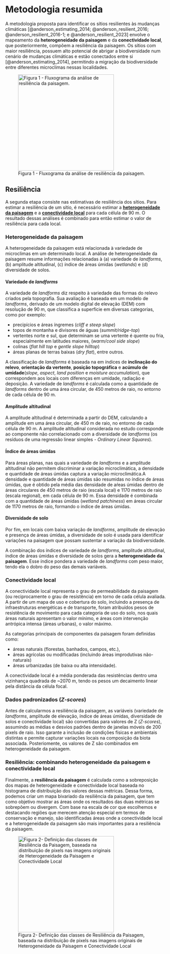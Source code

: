 # Metodologia resumida

A metodologia proposta para identificar os sítios resilientes às mudanças climáticas [@anderson_estimating_2014; @anderson_resilient_2016; @anderson_resilient_2016-1; e @anderson_resilient_2023] envolve o mapeamento da **heterogeneidade da paisagem** e da **conectividade local**, que posteriormente, compõem a resiliência da paisagem. Os sítios com maior resiliência, possuem alto potencial de abrigar a biodiversidade num cenário de mudanças climáticas e estão conectados entre si [@anderson_estimating_2014], permitindo a migração da biodiversidade entre diferentes microclimas nessas localidades.

![Figura 1 - Fluxograma da análise de resiliência da paisagem.](figs/Diagrama_metodologia.png){width="300" fig-align="center"}

<!--
## Regiões eco-geológicas {#regiões-eco-geológicas}

As regiões eco-geológicas são agrupamentos dos domínios geológicos e ecoregiões, que descrevem as variações geológicas e geomorfológicas promotoras da formação das paisagens, das redes de drenagem, da pedologia e que atuam como base de sustentação da biodiversidade que evoluiu nessas regiões, representadas pelas ecoregiões.
O mapeamento das áreas resilientes às mudanças climáticas dentro das regiões eco-geológicas permite a identificação de locais que suportarão a biodiversidade pelos parâmetros locais, sem o enviesamento para regiões com mais variação de elevação e formas de relevo.

Os domínios geológicos são grupos de litoestratigrafia semelhantes em relação ao posicionamento tectônico, nível crustal, classe de rocha, expressão geomorfológica, entre outros \[...\].
Os domínios geológicos agrupam unidades geológicas, que são agrupamentos de rochas.
Portanto, os diferentes domínios geológicos descrevem variações no tipo de rocha, potencial de sofrer intemperismo e idade geológica.
<!-- Zonas altitudinais não foram utilizadas, pois a variabilidade proveniente das mesmas já é considerada nas ecoregiões. -->

<!--
As ecoregiões são regionalizações biogeográficas abaixo hierarquicamente dos domínios biogeográficos e biomas, representando agrupamentos espaciais da biodiversidade, numa escala regional, sustentando seus processos ecológicos principais \[Olson et al .
2001; Dinerstein et al 2017 (veja material suplementar)\].
A integração dos domínios geológicos e ecoregiões foram realizadas pela transformação dos polígonos dos domínios geológicos e ecoregiões em *rasters*, que são posteriormente combinados como a seguinte equação: $$Regiões\ eco-geológicas = {(Ecoregiões)+(100\times Domínio \ Geológico)}$$ Desta forma, os valores do raster final estão no formato **GGEE**, onde as duas primeiras unidades (**GG**) representam os domínios geológicos e as duas últimas unidades (**EE**) as ecoregiões.

-->

<!--No estudo desenvolvido nos EUA o mapeamento foi feito por ecoregiões, uma vez que esses locais apresentam condições ambientais similares, especialmente relacionado a _landforms_, geologia e solos, e que compartilham conjuntos de comunidades naturais e espécies. Esse produto foi chamado de _geophysical settings_, levando em conta a geologia ou solo com zonas altitudinais. Entretanto, neste trabalho chamamos o mesmo produto de regiões eco-geológicas, visto que a geofísica investiga características não utilizadas no trabalho (elétricas, térmicas, magnéticas, gravitacionais e sísmicas).-->

<!-- Será que isso aqui fica em metodologia? A parte de nomenclatura a gente menciona? -->

<!-- As configurações geofísicas são definidas como a combinação de uma zona altitudinal e da classe geológica (rocha ou substrato superficial).-->

<!-- Como não usamos zona altitudinal, talvez seja interessante deixar fora. -->

<!-- As zonas altitudinais e as classes geológicas foram desenvolvidas para corresponder com mudanças perceptíveis em comunidades e espécies.  -->

## Resiliência

A segunda etapa consiste nas estimativas de resiliência dos sítios. Para estimar a resiliência de um sítio, é necessário estimar a [**heterogeneidade da paisagem**](#diversidade-da-paisagem) e a [**conectividade local**](#conectividade-local) para cada célula de 90 m. O resultado dessas análises é combinado para então estimar o valor de resiliência para cada local.

### Heterogeneidade da paisagem {#diversidade-da-paisagem}

A heterogeneidade da paisagem está relacionada à variedade de microclimas em um determinado local. A análise de heterogeneidade da paisagem resume informações relacionadas à (a) variedade de *landforms*, (b) amplitude altitudinal, (c) índice de áreas úmidas (*wetlands*) e (d) diversidade de solos.

#### Variedade de *landforms*

A variedade de *landforms* diz respeito à variedade das formas do relevo criados pela topografia. Sua avaliação é baseada em um modelo de *landforms*, derivado de um modelo digital de elevação (DEM) com resolução de 90 m, que classifica a superfície em diversas categorias, como por exemplo:

-   precipícios e áreas íngremes (*cliff e steep slope*)
-   topos de montanha e divisores de águas (*summit/ridge-top*)
-   vertentes norte e sul, que determinam se uma vertente é quente ou fria, especialmente em latitudes maiores, (*warm/cool side slope*)
-   colinas (*flat hill top* e *gentle slope hilltop*)
-   áreas planas de terras baixas (*dry flat*), entre outros.

A classificação de *landforms* é baseada na em índices de **inclinação do relevo**, **orientação da vertente**, **posição topográfica** e **acúmulo de umidade**(*slope*, *aspect*, *land position* e *moisture accumulation*), que correspondem aos locais com diferenças em umidade, radiação e deposição. A variedade de *landforms* é calculada como a quantidade de *landforms* dentro de uma área circular, de 450 metros de raio, no entorno de cada célula de 90 m.

#### Amplitude altitudinal

A amplitude altitudinal é determinada a partir do DEM, calculando a amplitude em uma área circular, de 450 m de raio, no entorno de cada célula de 90 m. A amplitude altitudinal considerada no estudo corresponde ao componente não correlacionado com a diversidade de *landforms* (os resíduos de uma regressão linear simples - *Ordinary Linear Squares*).

#### Índice de áreas úmidas

Para áreas planas, nas quais a variedade de *landforms* e a amplitude altitudinal não permitem discriminar a variação microclimática, a densidade e quantidade de áreas úmidas captura a variação microclimática.A densidade e quantidade de áreas úmidas são resumidas no índice de áreas úmidas, que é obtido pela média das densidade de aŕeas úmidas dentro de áreas circulares de 450 metros de raio (escala local) e 1170 metros de raio (escala regional), em cada célula de 90 m. Essa densidade é combinada com a quantidade de áreas úmidas (*wetland patchiness*) em áreas circular de 1170 metros de raio, formando o índice de áreas úmidas.

#### Diversidade de solo

Por fim, em locais com baixa variação de *landforms*, amplitude de elevação e presença de áreas úmidas, a diversidade de solo é usada para identificar variações na paisagem que possam sustentar a variação da biodiversidade.

A combinação dos índices de variedade de *landforms*, amplitude altitudinal, índice de áreas úmidas e diversidade de solos gera a **heterogeneidade da paisagem**. Esse índice pondera a variedade de *landforms* com peso maior, tendo ela o dobro do peso das demais variáveis. <!--
 ${diversidade\_da\_paisagem} = 2\times{variedade\_de\_landforms} + \\
{amplitude\_altitudinal} + \\
{wetland\_density} + \\
{soil\_diversity}.$ 
-->

### Conectividade local {#conectividade-local}

A conectividade local representa o grau de permeabilidade da paisagem (ou reciprocamente o grau de resistência) em torno de cada célula avaliada. A partir de um mapa de uso e cobertura do solo, incluindo a presença de infraestruturas energéticas e de transporte, foram atribuídos pesos<!-- realizada uma simplificação dos tipos de uso em componentes principais da paisagem e determinado pesos --> de resistência de movimento para cada categoria de uso do solo, nos quais áreas naturais apresentam o valor mínimo, e áreas com intervenção antrópica intensa (áreas urbanas), o valor máximo.

As categorias principais de componentes da paisagem foram definidas como:

-   áreas naturais (florestas, banhados, campos, etc.),
-   áreas agrícolas ou modificadas (incluindo áreas improdutivas não-naturais)
-   áreas urbanizadas (de baixa ou alta intensidade).

A conectividade local é a média ponderada das resistências dentro uma vizinhança quadrada de ~2070 m, tendo os pesos um decaimento linear pela distância da célula focal.

<!--Nesse contexto, a dispersão teórica de uma espécie (ou processo) a partir de uma célula focal é uma função dos valores de resistência das células vizinhas e suas distâncias com relação à célula focal, até uma distância máxima de 3 km. A nota de conectividade local para uma célula é igual à área de dispersão, levando em conta a resistência dividida pela área de dispersão teórica se não houvesse resistência. -->

### Dados padronizados (*Z*-*scores*)

Antes de calcularmos a resiliência da paisagem, as variáveis (variedade de *landforms*, amplitude de elevação, índice de áreas úmidas, diversidade de solos e conectividade local) são convertidas para valores de Z (*Z-scores*), assumindo as médias e desvios padrões dentro de janelas móveis de 200 pixels de raio. Isso garante a inclusão de condições físicas e ambientais distintas e permite capturar variações locais na composição da biota associada. Posteriomente, os valores de Z são combinados em heterogeneidade da paisagem.

### Resiliência: combinando heterogeneidade da paisagem e conectividade local

Finalmente, a **resiliência da paisagem** é calculada como a sobreposição dos mapas de heterogeneidade e conectividade local baseada no histograma de distribuição dos valores dessas métricas. Dessa forma, podemos criar um mapa bivariado da resiliência da paisagem, que tem como objetivo mostrar as áreas onde os resultados das duas métricas se sobrepõem ou divergem. Com base na escala de cor que escolhemos e destacando regiões que merecem atenção especial em termos de conservação e manejo, são identificadas áreas onde a conectividade local e a heterogeneidade da paisagem são mais importantes para a resiliência da paisagem.

![Figura 2- Definição das classes de Resiliência da Paisagem, baseada na distribuição de pixels nas imagens originais de Heterogeneidade da Paisagem e Conectividade Local](figs/resilience_classes.png){width="300" fig-align="center"}

<!--
## Conectividade regional 

A conectividade regional é uma análise complementar que busca encontrar áreas conectadas entre biomas, 

A conectividade baseada em teoria de circuitos utiliza um marco conceitual originário da teoria de circuitos (elétricos) e consegue propor diferentes caminhos de menor resistência por onde a "corrente" (o fluxo entre áreas) pode passar. 
Esta abordagem detecta áreas onde esta corrente se veria __concentrada__ pela configuração espacial da paisagem (por exemplo, através de uma barra ou um estreito) ou a presença de áreas de alta resistência, e áreas onde o fluxo seria __difuso__ (por exemplo, em áreas contíguas de baixa resistência, onde o fluxo pode acontecer em qualquer direção e com menor intensidade).

Nesta abordagem, áreas com alta resistência--onde o fluxo seria impedido--devem ser diferenciadas das áreas de baixa resistência onde o fluxo é baixo por ter se dispersado. 
-->

